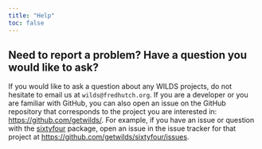 ```yaml
---
title: "Help"
toc: false
---
```


## Need to report a problem? Have a question you would like to ask?

If you would like to ask a question about any WILDS projects, do not hesitate to
email us at `wilds@fredhutch.org`. If you are a developer or you are familiar
with GitHub, you can also open an issue on the GitHub repository that 
corresponds to the project you are interested in: <https://github.com/getwilds/>.
For example, if you have an issue or question with the [sixtyfour][] package, 
open an issue in the issue tracker for that project at 
<https://github.com/getwilds/sixtyfour/issues>.

[sixtyfour]: https://github.com/getwilds/sixtyfour/

